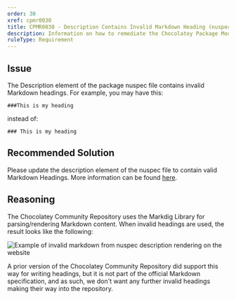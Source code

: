 ```yaml
---
order: 30
xref: cpmr0030
title: CPMR0030 - Description Contains Invalid Markdown Heading (nuspec)
description: Information on how to remediate the Chocolatey Package Moderation Rule 0030
ruleType: Requirement
---
```


<PackageValidatorRuleRequirement />

## Issue

The Description element of the package nuspec file contains invalid Markdown headings.  For example, you may have this:

```
###This is my heading
```
instead of:

```
### This is my heading
```

## Recommended Solution

Please update the description element of the nuspec file to contain valid Markdown Headings.  More information can be found [here](https://github.com/adam-p/markdown-here/wiki/Markdown-Cheatsheet#headers).

## Reasoning

The Chocolatey Community Repository uses the Markdig Library for parsing/rendering Markdown content.  When invalid headings are used, the result looks like the following:

![Example of invalid markdown from nuspec description rendering on the website](/images/moderation/invalid-markdown-rendering.png)

A prior version of the Chocolatey Community Repository did support this way for writing headings, but it is not part of the official Markdown specification, and as such, we don't want any further invalid headings making their way into the repository.